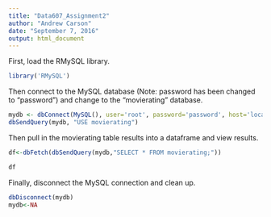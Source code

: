 ```yaml
---
title: "Data607_Assignment2"
author: "Andrew Carson"
date: "September 7, 2016"
output: html_document
---
```



First, load the RMySQL library.
```r
library('RMySQL')
```


Then connect to the MySQL database (Note: password has been changed to "password") and change to the "movierating" database.
```r
mydb <- dbConnect(MySQL(), user='root', password='password', host='localhost')
dbSendQuery(mydb, "USE movierating")
```


Then pull in the movierating table results into a dataframe and view results.
```r
df<-dbFetch(dbSendQuery(mydb,"SELECT * FROM movierating;"))
```
```r
df
```


Finally, disconnect the MySQL connection and clean up.
```r
dbDisconnect(mydb)
mydb<-NA
```
